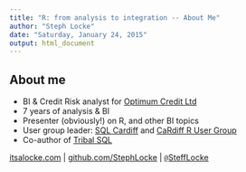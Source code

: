```yaml
---
title: "R: from analysis to integration -- About Me"
author: "Steph Locke"
date: "Saturday, January 24, 2015"
output: html_document
---
```


## About me
- BI & Credit Risk analyst for [Optimum Credit Ltd]()
- 7 years of analysis & BI
- Presenter (obviously!) on R, and other BI topics
- User group leader: [SQL Cardiff](http://www.meetup.com/Cardiff-SQL-Server-User-Group) and [CaRdiff R User Group](http://www.meetup.com/Cardiff-R-User-Group/)
- Co-author of [Tribal SQL](http://tribalsql.com/)

[itsalocke.com](http://itsalocke.com) | [github.com/StephLocke](https://github.com/StephLocke) | [`@`SteffLocke](https://twitter.com/stefflocke)
